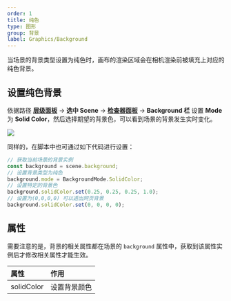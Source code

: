 ```yaml
---
order: 1
title: 纯色
type: 图形
group: 背景
label: Graphics/Background
---
```


当场景的背景类型设置为纯色时，画布的渲染区域会在相机渲染前被填充上对应的纯色背景。

## 设置纯色背景

依据路径 **[层级面板](/docs/interface/hierarchy)** -> **选中 Scene** -> **[检查器面板](/docs/interface/inspector)** -> **Background 栏** 设置 **Mode** 为 **Solid Color**，然后选择期望的背景色，可以看到场景的背景发生实时变化。

<Image src="https://mdn.alipayobjects.com/huamei_yo47yq/afts/img/A*RDQ-T5h7YdEAAAAAAAAAAAAADhuCAQ/original" />

同样的，在脚本中也可通过如下代码进行设置：

```typescript
// 获取当前场景的背景实例
const background = scene.background;
// 设置背景类型为纯色
background.mode = BackgroundMode.SolidColor;
// 设置特定的背景色
background.solidColor.set(0.25, 0.25, 0.25, 1.0);
// 设置为(0,0,0,0) 可以透出网页背景
background.solidColor.set(0, 0, 0, 0);
```

## 属性

需要注意的是，背景的相关属性都在场景的 `background` 属性中，获取到该属性实例后才修改相关属性才能生效。

| 属性       | 作用         |
| :--------- | :----------- |
| solidColor | 设置背景颜色 |
